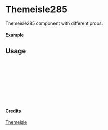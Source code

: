 
<Meta of={Themeisle285} title="Themeisle/Themeisle285" />

# Themeisle285

Themeisle285 component with different props.

#### Example

<Canvas of={Themeisle285.Primary} />

## Usage

```ts
import { Themeisle285 } from "yadl-ui";

const Example = () => {
  return (
      <Themeisle285 />
  );
};

export default Example;
```

#### Credits
[Themeisle](https://themeisle.com/illustrations)
